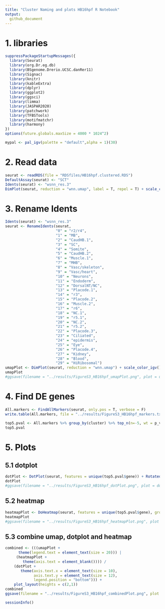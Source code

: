 ```yaml
---
title: "Cluster Naming and plots HB16hpf R Notebook"
output: 
  github_document
---
```

# 1. libraries
```r
suppressPackageStartupMessages({
  library(Seurat)
  library(org.Dr.eg.db)
  library(BSgenome.Drerio.UCSC.danRer11)
  library(Signac)
  library(knitr)
  library(kableExtra)
  library(dplyr)
  library(ggplot2)
  library(ggsci)
  library(limma)
  library(JASPAR2020)
  library(patchwork)
  library(TFBSTools)
  library(motifmatchr)
  library(harmony)
})
options(future.globals.maxSize = 4000 * 1024^2)
```

```r
mypal <- pal_igv(palette = "default",alpha = 1)(30)
```

# 2. Read data
```r
seurat <- readRDS(file = "RDSfiles/HB16hpf.clustered.RDS")
DefaultAssay(seurat) <- "SCT"
Idents(seurat) <- "wsnn_res.3"
DimPlot(seurat, reduction = "wnn.umap", label = T, repel = T) + scale_color_igv()
```

# 3. Rename Idents
```r
Idents(seurat) <- "wsnn_res.3"
seurat <- RenameIdents(seurat,
                       "0" = "r2/r4",
                       "1" = "MB",
                       "2" = "CaudHB.1",
                       "3" = "SC",
                       "4" = "Somite",
                       "5" = "CaudHB.2",
                       "6" = "Muscle.1",
                       "7" = "MHB",
                       "8" = "Vasc/skeleton",
                       "9" = "Vasc/heart",
                       "10" = "Neurons",
                       "11" = "Endoderm",
                       "12" = "DorsalNT/NC",
                       "13" = "Placode.1",
                       "14" = "r3",
                       "15" = "Placode.2",
                       "16" = "Muscle.2",
                       "17" = "r6",
                       "18" = "NC.1",
                       "19" = "r5.1",
                       "20" = "NC.2",
                       "21" = "r5.2",
                       "22" = "Placode.3",
                       "23" = "Ciliated",
                       "24" = "epidermis",
                       "25" = "Eye",
                       "26" = "Placode.4",
                       "27" = "Kidney",
                       "28" = "Blood",
                       "29" = "HiRibosomal")
umapPlot <- DimPlot(seurat, reduction = "wnn.umap") + scale_color_igv()
umapPlot
#ggsave(filename = "../results/FigureS3_HB16hpf_umapPlot.png", plot = umapPlot)
```

# 4. Find DE genes
```r
All.markers <- FindAllMarkers(seurat, only.pos = T, verbose = F)
write.table(All.markers, file = "../results/FigureS3_HB16hpf_markers.txt", sep = "\t", quote = F, col.names = NA)
```

```r
top5.pval <- All.markers %>% group_by(cluster) %>% top_n(n=-5, wt = p_val) %>% top_n(n=5, wt = avg_log2FC)
top5.pval
```

# 5. Plots
## 5.1 dotplot
```r
dotPlot <- DotPlot(seurat, features = unique(top5.pval$gene)) + RotatedAxis()
dotPlot
#ggsave(filename = "../results/FigureS3_HB16hpf_dotPlot.png", plot = dotPlot)
```

## 5.2 heatmap
```r
heatmapPlot <- DoHeatmap(seurat, features = unique(top5.pval$gene), group.colors = mypal, size = 4, angle = 90) + guides(color = FALSE)
heatmapPlot
#ggsave(filename = "../results/FigureS3_HB16hpf_heatmapPlot.png", plot = heatmapPlot)
```

## 5.3 combine umap, dotplot and heatmap
```r
combined <- (((umapPlot + 
      theme(legend.text = element_text(size = 20))) |
     (heatmapPlot +
        theme(axis.text = element_blank()))) / 
    (dotPlot + 
       theme(axis.text.x = element_text(size = 10),
             axis.text.y = element_text(size = 12),
             legend.position = "bottom"))) +
    plot_layout(heights = c(2,1))
combined
ggsave(filename = "../results/FigureS3_HB16hpf_combinedPlot.png", plot = combined)
```


```r
sessionInfo()
```